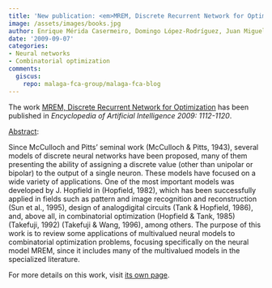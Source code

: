 ```yaml
---
title: 'New publication: <em>MREM, Discrete Recurrent Network for Optimization</em>'
image: /assets/images/books.jpg
author: Enrique Mérida Casermeiro, Domingo López-Rodríguez, Juan Miguel Ortiz-de-Lazcano-Lobato
date: '2009-09-07'
categories:
- Neural networks
- Combinatorial optimization
comments:
  giscus:
    repo: malaga-fca-group/malaga-fca-blog
---
```


The work <u>MREM, Discrete Recurrent Network for Optimization</u> has been published in <em>Encyclopedia of Artificial Intelligence 2009: 1112-1120</em>.

<u>Abstract</u>:



Since McCulloch and Pitts’ seminal work (McCulloch & Pitts, 1943), several models of discrete neural networks have been proposed, many of them presenting the ability of assigning a discrete value (other than unipolar or bipolar) to the output of a single neuron. These models have focused on a wide variety of applications. One of the most important models was developed by J. Hopfield in (Hopfield, 1982), which has been successfully applied in fields such as pattern and image recognition and reconstruction (Sun et al., 1995), design of analogdigital circuits (Tank & Hopfield, 1986), and, above all, in combinatorial optimization (Hopfield & Tank, 1985) (Takefuji, 1992) (Takefuji & Wang, 1996), among others. The purpose of this work is to review some applications of multivalued neural models to combinatorial optimization problems, focusing specifically on the neural model MREM, since it includes many of the multivalued models in the specialized literature.




For more details on this work, visit <a href='/publications/books/2009-mrem'>its own page</a>.
